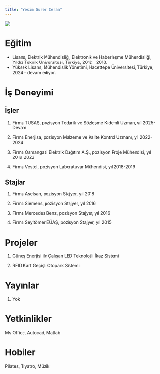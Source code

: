 ```yaml
---
title: "Yesim Gurer Ceran"
---
```


![](/assets/images/vesikalik.jpeg){fig-align="center"}

# Eğitim

-   Lisans, Elektrik Mühendisliği, Elektronik ve Haberleşme Mühendisliği, Yıldız Teknik Üniversitesi, Türkiye, 2012 - 2018.
-   Yüksek Lisans, Mühendislik Yönetimi, Hacettepe Üniversitesi, Türkiye, 2024 - devam ediyor.

# İş Deneyimi

## İşler

1.  Firma TUSAŞ, pozisyon Tedarik ve Sözleşme Kıdemli Uzman, yıl 2025- Devam

2.  Firma Enerjisa, pozisyon Malzeme ve Kalite Kontrol Uzmanı, yıl 2022-2024

3.  Firma Osmangazi Elektrik Dağıtım A.Ş., pozisyon Proje Mühendisi, yıl 2019-2022

4.  Firma Vestel, pozisyon Laboratuvar Mühendisi, yıl 2018-2019

## Stajlar

1.  Firma Aselsan, pozisyon Stajyer, yıl 2018

2.  Firma Siemens, pozisyon Stajyer, yıl 2016

3.  Firma Mercedes Benz, pozisyon Stajyer, yıl 2016

4.  Firma Seyitömer EÜAŞ, pozisyon Stajyer, yıl 2015

# Projeler

1.  Güneş Enerjisi ile Çalışan LED Teknolojili İkaz Sistemi

2.  RFID Kart Geçişli Otopark Sistemi

# Yayınlar

1.  Yok

# Yetkinlikler

Ms Office, Autocad, Matlab

# Hobiler

Pilates, Tiyatro, Müzik
